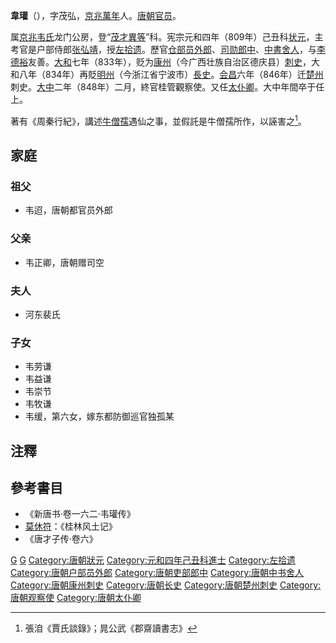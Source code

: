 '''韋瓘'''（{{bd|8世纪|?|9世纪|?|catIdx=W}}），字茂弘，[[京兆府|京兆]][[万年县_(北周)|萬年]]人。[[唐朝|唐朝]][[官员|官员]]。

属[[京兆韦氏|京兆韦氏]]龙门公房，登“[[茂才科|茂才異等]]”科。宪宗元和四年（809年）己丑科[[状元|状元]]，主考官是户部侍郎[[张弘靖|张弘靖]]，授[[左拾遗|左拾遗]]。歷官[[仓部|仓部]][[员外郎|员外郎]]、[[司勋|司勋]][[郎中_(官职)|郎中]]、[[中書舍人|中書舍人]]，与[[李德裕|李德裕]]友善。[[大和_(唐朝)|大和]]七年（833年），贬为[[康州|康州]]（今广西壮族自治区德庆县）[[刺史|刺史]]，大和八年（834年）再貶[[明州_(开元)|明州]]（今浙江省宁波市）[[長史|長史]]。[[会昌_(唐朝)|会昌]]六年（846年）迁[[楚州_(隋朝)|楚州]]刺史。[[大中_(唐朝)|大中]]二年（848年）二月，終官桂管觀察使。又任[[太仆卿|太仆卿]]。大中年間卒于任上。

著有《周秦行紀》，講述[[牛僧孺|牛僧孺]]遇仙之事，並假託是牛僧孺所作，以誣害之<ref>張洎《賈氏談錄》；晁公武《郡齋讀書志》</ref>。

==家庭==
===祖父===
*韦迢，唐朝都官员外郎

===父亲===
*韦正卿，唐朝赠司空

===夫人===
*河东裴氏

===子女===
*韦劳谦
*韦益谦
*韦崇节
*韦牧谦
*韦缓，第六女，嫁东都防御巡官独孤某

==注釋==
<references/>
==參考書目==
* 《新唐书·卷一六二·韦瓘传》
* [[莫休符|莫休符]]：《桂林风土记》
* 《唐才子传·卷六》

{{DEFAULTSORT:W}}

[[Category:韦姓|G]]
[[Category:京兆韦氏|G]]
[[Category:唐朝狀元|Category:唐朝狀元]]
[[Category:元和四年己丑科進士|Category:元和四年己丑科進士]]
[[Category:左拾遗|Category:左拾遗]]
[[Category:唐朝户部员外郎|Category:唐朝户部员外郎]]
[[Category:唐朝吏部郎中|Category:唐朝吏部郎中]]
[[Category:唐朝中书舍人|Category:唐朝中书舍人]]
[[Category:唐朝康州刺史|Category:唐朝康州刺史]]
[[Category:唐朝长史|Category:唐朝长史]]
[[Category:唐朝楚州刺史|Category:唐朝楚州刺史]]
[[Category:唐朝观察使|Category:唐朝观察使]]
[[Category:唐朝太仆卿|Category:唐朝太仆卿]]